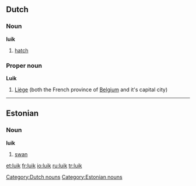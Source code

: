 ==Dutch==

===Noun===
'''luik''' {{n}}

# [[hatch]]

===Proper noun===
'''Luik'''

# [[Liège]] (both the French province of [[Belgium]] and it's capital city)

[[Category:Dutch nouns]]

----

==Estonian==

===Noun===
'''luik'''

# [[swan]]

[[Category:Estonian nouns]]

[[et:luik]]
[[fr:luik]]
[[io:luik]]
[[ru:luik]]
[[tr:luik]]